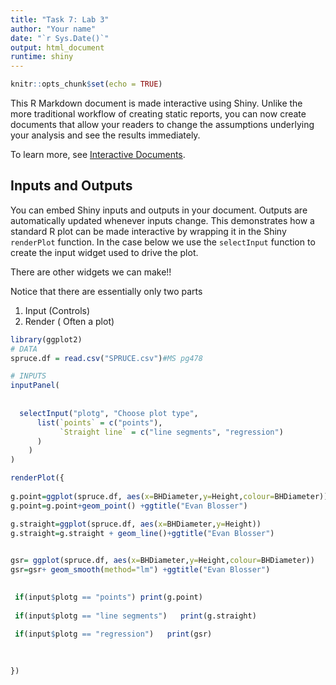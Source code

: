 ---
title: "Task 7: Lab 3"
author: "Your name"
date: "`r Sys.Date()`"
output: html_document
runtime: shiny
---

```{r setup, include=FALSE}
knitr::opts_chunk$set(echo = TRUE)
```

This R Markdown document is made interactive using Shiny. Unlike the more traditional workflow of creating static reports, you can now create documents that allow your readers to change the assumptions underlying your analysis and see the results immediately. 

To learn more, see [Interactive Documents](http://rmarkdown.rstudio.com/authoring_shiny.html).

## Inputs and Outputs

You can embed Shiny inputs and outputs in your document. Outputs are automatically updated whenever inputs change.  This demonstrates how a standard R plot can be made interactive by wrapping it in the Shiny `renderPlot` function. In the case below we use the `selectInput` function to create the input widget used to drive the plot.

There are other widgets we can make!!

Notice that there are essentially only two parts

 1. Input (Controls)
 2. Render ( Often a plot)

```{r slr, echo=FALSE}
library(ggplot2)
# DATA
spruce.df = read.csv("SPRUCE.csv")#MS pg478

# INPUTS
inputPanel(
  
  
  selectInput("plotg", "Choose plot type",
      list(`points` = c("points"),
           `Straight line` = c("line segments", "regression")
      )
    )
)

renderPlot({
  
g.point=ggplot(spruce.df, aes(x=BHDiameter,y=Height,colour=BHDiameter))
g.point=g.point+geom_point() +ggtitle("Evan Blosser") 

g.straight=ggplot(spruce.df, aes(x=BHDiameter,y=Height))
g.straight=g.straight + geom_line()+ggtitle("Evan Blosser") 
 

gsr= ggplot(spruce.df, aes(x=BHDiameter,y=Height,colour=BHDiameter))
gsr=gsr+ geom_smooth(method="lm") +ggtitle("Evan Blosser")

  
 if(input$plotg == "points") print(g.point)
 
 if(input$plotg == "line segments")   print(g.straight)
 
 if(input$plotg == "regression")   print(gsr)
 

   
})
```
